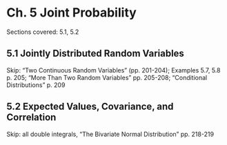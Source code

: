# Ch. 5 Joint Probability {-}

Sections covered: 5.1, 5.2

## 5.1 Jointly Distributed Random Variables {-}

Skip: "Two Continuous Random Variables" (pp. 201-204); Examples 5.7, 5.8 p. 205; "More Than Two Random Variables" pp. 205-208; "Conditional Distributions" p. 209

## 5.2 Expected Values, Covariance, and Correlation {-}

Skip: all double integrals, "The Bivariate Normal Distribution" pp. 218-219
